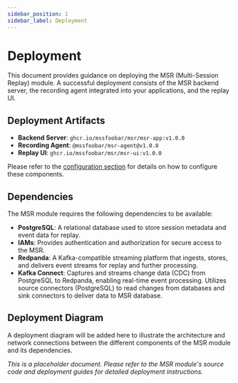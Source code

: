 ```yaml
---
sidebar_position: 1
sidebar_label: Deployment
---
```


# Deployment

This document provides guidance on deploying the MSR (Multi-Session Replay) module. A successful deployment consists of the MSR backend server, the recording agent integrated into your applications, and the replay UI.

## Deployment Artifacts

- **Backend Server**: `ghcr.io/mssfoobar/msr/msr-app:v1.0.0`
- **Recording Agent**: `@mssfoobar/msr-agent@v1.0.0`
- **Replay UI**: `ghcr.io/mssfoobar/msr/msr-ui:v1.0.0`

Please refer to the [configuration section](../configuration/configuration.mdx) for details on how to configure these components.

## Dependencies

The MSR module requires the following dependencies to be available:

- **PostgreSQL**: A relational database used to store session metadata and event data for replay.
- **IAMs**: Provides authentication and authorization for secure access to the MSR.
- **Redpanda**: A Kafka-compatible streaming platform that ingests, stores, and delivers event streams for replay and further processing.
- **Kafka Connect**: Captures and streams change data (CDC) from PostgreSQL to Redpanda, enabling real-time event processing.
Utilizes source connectors (PostgreSQL) to read changes from databases and sink connectors to deliver data to MSR database.

## Deployment Diagram

A deployment diagram will be added here to illustrate the architecture and network connections between the different components of the MSR module and its dependencies.

*This is a placeholder document. Please refer to the MSR module's source code and deployment guides for detailed deployment instructions.*
